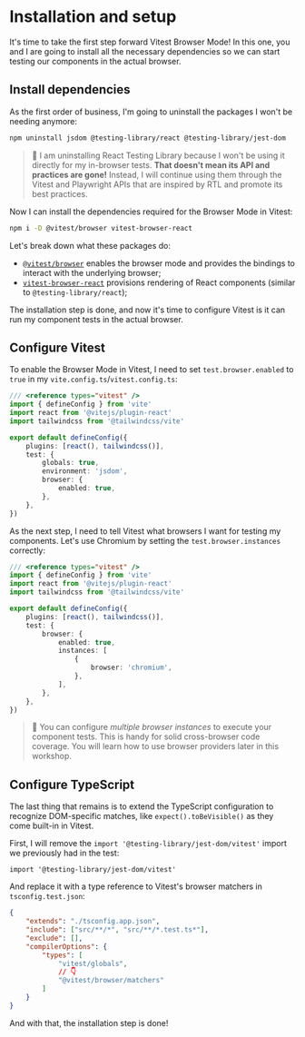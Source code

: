 # Installation and setup

<EpicVideo url="https://www.epicweb.dev/workshops/react-component-testing-with-vitest/vitest-browser-mode/installation-and-setup" />

It's time to take the first step forward Vitest Browser Mode! In this one, you and I are going to install all the necessary dependencies so we can start testing our components in the actual browser.

## Install dependencies

As the first order of business, I'm going to uninstall the packages I won't be needing anymore:

```sh nonumber
npm uninstall jsdom @testing-library/react @testing-library/jest-dom
```

> 🦉 I am uninstalling React Testing Library because I won't be using it directly for my in-browser tests. **That doesn't mean its API and practices are gone!** Instead, I will continue using them through the Vitest and Playwright APIs that are inspired by RTL and promote its best practices.

Now I can install the dependencies required for the Browser Mode in Vitest:

```sh nonumber
npm i -D @vitest/browser vitest-browser-react
```

Let's break down what these packages do:

- [`@vitest/browser`](https://www.npmjs.com/package/@vitest/browser) enables the browser mode and provides the bindings to interact with the underlying browser;
- [`vitest-browser-react`](https://www.npmjs.com/package/vitest-browser-react) provisions rendering of React components (similar to `@testing-library/react`);

The installation step is done, and now it's time to configure Vitest is it can run my component tests in the actual browser.

## Configure Vitest

To enable the Browser Mode in Vitest, I need to set `test.browser.enabled` to `true` in my `vite.config.ts`/`vitest.config.ts`:

```ts filename=vite.config.ts remove=10 add=11-13
/// <reference types="vitest" />
import { defineConfig } from 'vite'
import react from '@vitejs/plugin-react'
import tailwindcss from '@tailwindcss/vite'

export default defineConfig({
	plugins: [react(), tailwindcss()],
	test: {
		globals: true,
		environment: 'jsdom',
		browser: {
			enabled: true,
		},
	},
})
```

As the next step, I need to tell Vitest what browsers I want for testing my components. Let's use Chromium by setting the `test.browser.instances` correctly:

```ts filename=vite.config.ts add=11-15
/// <reference types="vitest" />
import { defineConfig } from 'vite'
import react from '@vitejs/plugin-react'
import tailwindcss from '@tailwindcss/vite'

export default defineConfig({
	plugins: [react(), tailwindcss()],
	test: {
		browser: {
			enabled: true,
			instances: [
				{
					browser: 'chromium',
				},
			],
		},
	},
})
```

> 🦉 You can configure _multiple browser instances_ to execute your component tests. This is handy for solid cross-browser code coverage. You will learn how to use browser providers later in this workshop.

## Configure TypeScript

The last thing that remains is to extend the TypeScript configuration to recognize DOM-specific matches, like `expect().toBeVisible()` as they come built-in in Vitest.

First, I will remove the `import '@testing-library/jest-dom/vitest'` import we previously had in the test:

```tsx filename=file-preview.test.tsx remove=1
import '@testing-library/jest-dom/vitest'
```

And replace it with a type reference to Vitest's browser matchers in `tsconfig.test.json`:

```json filename=tsconfig.test.json add=9
{
	"extends": "./tsconfig.app.json",
	"include": ["src/**/*", "src/**/*.test.ts*"],
	"exclude": [],
	"compilerOptions": {
		"types": [
			"vitest/globals",
			// 👇
			"@vitest/browser/matchers"
		]
	}
}
```

And with that, the installation step is done!
